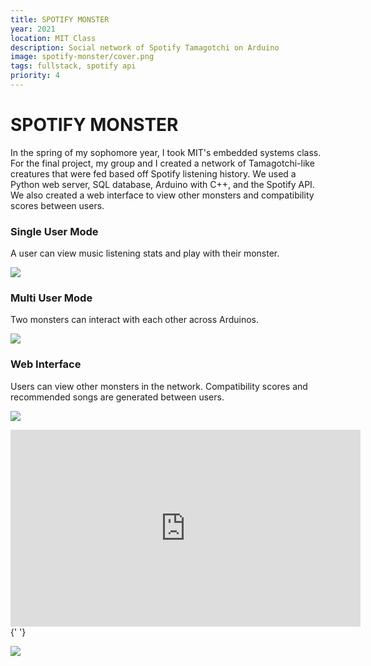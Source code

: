 ```yaml
---
title: SPOTIFY MONSTER
year: 2021
location: MIT Class
description: Social network of Spotify Tamagotchi on Arduino
image: spotify-monster/cover.png
tags: fullstack, spotify api
priority: 4
---
```


# SPOTIFY MONSTER

In the spring of my sophomore year, I took MIT's embedded systems class. For the final project, my group and I created a network of Tamagotchi-like creatures that were fed based off Spotify listening history. We used a Python web server, SQL database, Arduino with C++, and the Spotify API. We also created a web interface to view other monsters and compatibility scores between users.

### Single User Mode

A user can view music listening stats and play with their monster.

![](/spotify-monster/2.jpg)

### Multi User Mode

Two monsters can interact with each other across Arduinos.

![](/spotify-monster/3.jpg)

### Web Interface

Users can view other monsters in the network. Compatibility scores and recommended songs are generated between users.

![](/spotify-monster/4.jpg)

<iframe
  width="560"
  height="315"
  src="https://www.youtube.com/embed/OLjwTaYY8Ik"
  title="YouTube video player"
  frameborder="0"
  allow="accelerometer; autoplay; clipboard-write; encrypted-media; gyroscope; picture-in-picture"
  allowfullscreen
></iframe>{' '}

![](https://github.com/trudypainter/trudy-computer-react/blob/main/projects/spotify-monster/FINAL_WRITEUP/images/overview.jpeg?raw=true)
